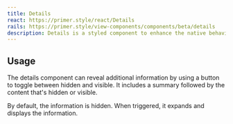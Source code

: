 ```yaml
---
title: Details
react: https://primer.style/react/Details
rails: https://primer.style/view-components/components/beta/details
description: Details is a styled component to enhance the native behaviors of the <details> element.
---
```



## Usage

The details component can reveal additional information by using a button to toggle between hidden and visible. It includes a summary followed by the content that's hidden or visible.

By default, the information is hidden. When triggered, it expands and displays the information.
